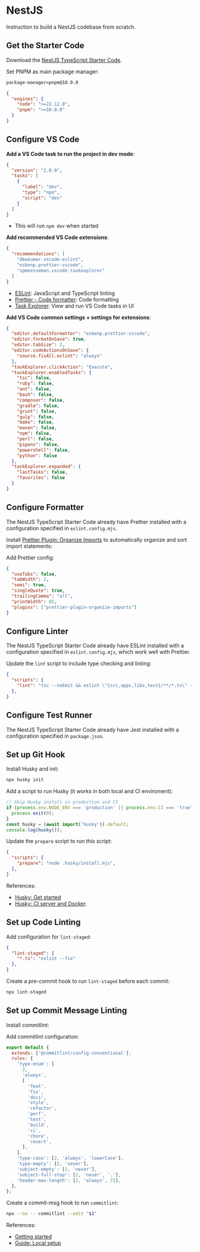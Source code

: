
# NestJS

Instruction to build a NestJS codebase from scratch.

## Get the Starter Code

Download the [NestJS TypeScript Starter Code](https://github.com/nestjs/typescript-starter.git).

Set PNPM as main package manager:

```sh title=".npmrc"
package-manager=pnpm@10.0.0 
```

```json title="package.json"
{
  "engines": {
    "node": ">=22.12.0",
    "pnpm": ">=10.0.0"
  }
}
```

## Configure VS Code

**Add a VS Code task to run the project in dev mode**:

```json title=".vscode/tasks.json"
{
  "version": "2.0.0",
  "tasks": [
    {
      "label": "dev",
      "type": "npm",
      "script": "dev"
    }
  ]
}
```
- This will run `npm dev` when started

**Add recommended VS Code extensions**:

```json title=".vscode/extensions.json"
{
  "recommendations": [
    "dbaeumer.vscode-eslint",
    "esbenp.prettier-vscode",
    "spmeesseman.vscode-taskexplorer"
  ]
}
```
- [ESLint](https://marketplace.visualstudio.com/items?itemName=dbaeumer.vscode-eslint): JavaScript and TypeScript linting
- [Prettier - Code formatter](https://marketplace.visualstudio.com/items?itemName=esbenp.prettier-vscode): Code formatting
- [Task Explorer](https://marketplace.cursorapi.com/items?itemName=spmeesseman.vscode-taskexplorer): View and run VS Code tasks in UI

**Add VS Code common settings + settings for extensions**:

```json title=".vscode/settings.json"
{
  "editor.defaultFormatter": "esbenp.prettier-vscode",
  "editor.formatOnSave": true,
  "editor.tabSize": 2,
  "editor.codeActionsOnSave": {
    "source.fixAll.eslint": "always"
  },
  "taskExplorer.clickAction": "Execute",
  "taskExplorer.enabledTasks": {
    "tsc": false,
    "ruby": false,
    "ant": false,
    "bash": false,
    "composer": false,
    "gradle": false,
    "grunt": false,
    "gulp": false,
    "make": false,
    "maven": false,
    "npm": false,
    "perl": false,
    "pipenv": false,
    "powershell": false,
    "python": false
  },
  "taskExplorer.expanded": {
    "lastTasks": false,
    "favorites": false
  }
}
```


## Configure Formatter

The NestJS TypeScript Starter Code already have Prettier installed with a configuration specified in `eslint.config.mjs`.

Install [Prettier Plugin: Organize Imports](https://www.npmjs.com/package/prettier-plugin-organize-imports) to automatically organize and sort import statements:

<PackageManagerTabs command="install --save-dev prettier-plugin-organize-imports" />

Add Prettier config:

```json title=".prettierrc"
{
  "useTabs": false,
  "tabWidth": 2,
  "semi": true,
  "singleQuote": true,
  "trailingComma": "all",
  "printWidth": 85,
  "plugins": ["prettier-plugin-organize-imports"]
}
```


## Configure Linter

The NestJS TypeScript Starter Code already have ESLint installed with a configuration specified in `eslint.config.mjs`, which work well with Prettier.

Update the `lint` script to include type checking and linting:

```json title="package.json"
{
  "scripts": {
    "lint": "tsc --noEmit && eslint \"{src,apps,libs,test}/**/*.ts\" --fix",
  },
}
```


## Configure Test Runner

The NestJS TypeScript Starter Code already have Jest installed with a configuration specified in `package.json`.

## Set up Git Hook

Install Husky and init:

<PackageManagerTabs command="install --save-dev husky" />

```sh
npx husky init
```

Add a script to run Husky (it works in both local and CI enviroment):

```js title=".husky/install.mjs"
// Skip Husky install in production and CI
if (process.env.NODE_ENV === 'production' || process.env.CI === 'true') {
  process.exit(0);
}
const husky = (await import('husky')).default;
console.log(husky());
```

Update the `prepare` script to run this script:

```json title="package.json"
{
  "scripts": {
    "prepare": "node .husky/install.mjs",
  },
}
```

References:
- [Husky: Get started](https://typicode.github.io/husky/get-started.html)
- [Husky: CI server and Docker](https://typicode.github.io/husky/how-to.html#ci-server-and-docker).


## Set up Code Linting

Add configuration for `lint-staged`:

```json title="package.json"
{
  "lint-staged": {
    "*.ts": "eslint --fix"
  },
}
```

Create a pre-commit hook to run `lint-staged` before each commit:

```sh title=".husky/pre-commit"
npx lint-staged
```


## Set up Commit Message Linting

Install commitlint:

<PackageManagerTabs command="install -D @commitlint/cli @commitlint/config-conventional" />


Add commitlint configuration:

```js title="commitlint.config.mjs"
export default {
  extends: ['@commitlint/config-conventional'],
  rules: {
    'type-enum': [
      2,
      'always',
      [
        'feat',
        'fix',
        'docs',
        'style',
        'refactor',
        'perf',
        'test',
        'build',
        'ci',
        'chore',
        'revert',
      ],
    ],
    'type-case': [2, 'always', 'lowerCase'],
    'type-empty': [2, 'never'],
    'subject-empty': [2, 'never'],
    'subject-full-stop': [2, 'never', '.'],
    'header-max-length': [2, 'always', 72],
  },
};
```

Create a commit-msg hook to run `commitlint`:

```sh title=".husky/commit-msg"
npx --no -- commitlint --edit "$1" 
```

References:
- [Getting started](https://commitlint.js.org/guides/getting-started.html)
- [Guide: Local setup](https://commitlint.js.org/guides/local-setup.html)